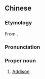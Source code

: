 ==Chinese==
{{zh-forms}}

===Etymology===
From {{etyl|en|zh}} {{m|en|Addison}}.

===Pronunciation===
{{zh-pron
|m=Àidíshēng
|cat=pn
}}

===Proper noun===
{{zh-proper noun}}

# [[Addison]]

{{zh-cat|English surnames}}